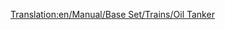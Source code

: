 [[Translation:en/Manual/Base Set/Trains/Oil Tanker]]
{{it/Vagoni|NormalCost=€ 2.342
|Name=Vagone cisterna per petrolio
|NormalWeight=24 / 54 t
|Picture=[[File:en/Oiltanker.png]]
|NormalCapacity=30.000 litri di petrolio
|MonoCost="
|MonoWeight=24 / 59 t
|MonoCapacity=35.000 litri di petrolio
|MagCost="
|MagWeight=24 / 61 t
|MagCapacity=37.000 litri di petrolio
|Description=I carri cisterna  sono concepiti per contenere liquidi come [[it/Petrolio|petrolio]] in questo caso. Questo carro è disponibile i climi [[en/Clima#Temperato|temperato]], [[en/Clima#Sub-artico|sub artico]] e [[en/Clima#tropicale |tropicale]].
}}
